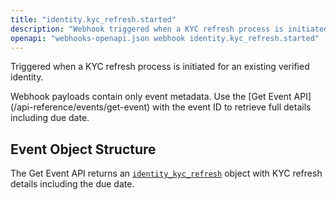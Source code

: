 ```yaml
---
title: "identity.kyc_refresh.started"
description: "Webhook triggered when a KYC refresh process is initiated"
openapi: "webhooks-openapi.json webhook identity.kyc_refresh.started"
---
```


Triggered when a KYC refresh process is initiated for an existing verified identity.

<Note>
Webhook payloads contain only event metadata. Use the [Get Event API](/api-reference/events/get-event) with the event ID to retrieve full details including due date.
</Note>

## Event Object Structure

The Get Event API returns an [`identity_kyc_refresh`](/api-reference/events/identity-kyc-refresh-object) object with KYC refresh details including the due date.

